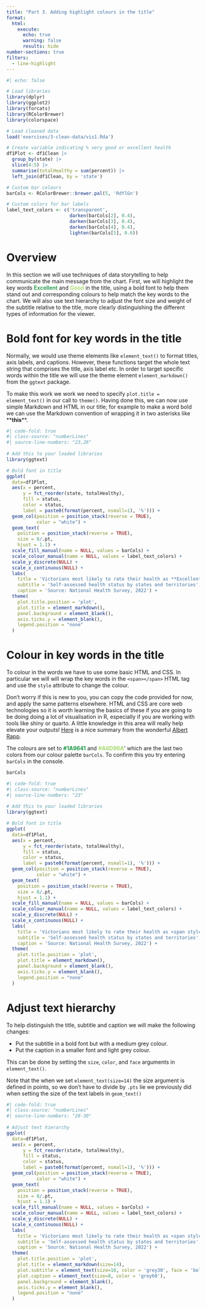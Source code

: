 ```yaml
---
title: "Part 3. Adding highlight colours in the title"
format: 
  html:
    execute:
      echo: true
      warning: false
      results: hide
number-sections: true   
filters:
  - line-highlight
---
```



```r
#| echo: false

# Load libraries
library(dplyr)
library(ggplot2)
library(forcats)
library(RColorBrewer)
library(colorspace)

# Load cleaned data
load('exercises/3-clean-data/vis1.Rda')

# Create variable indicating % very good or excellent health
df1Plot <- df1Clean |>
  group_by(state) |>
  slice(4:5) |>
  summarise(totalHealthy = sum(percent)) |>
  left_join(df1Clean, by = 'state')

# Custom bar colours
barCols <- RColorBrewer::brewer.pal(5, 'RdYlGn')

# Custom colors for bar labels 
label_text_colors <- c('transparent',
                       darken(barCols[2], 0.4),
                       darken(barCols[3], 0.4),
                       darken(barCols[4], 0.4),
                       lighten(barCols[5], 0.6))
```

# Overview

In this section we will use techniques of data storytelling to help communicate the main message from the chart. First, we will highlight the key words <span style="color: #1A9641; font-weight: 600;">Excellent</span> and <span style="color: #A6D96A; font-weight: 600;">Good</span> in the title, using a bold font to help them stand out and corresponding colours to help match the key words to the chart. We will also use text hierarchy to adjust the font size and weight of the subtitle relative to the title, more clearly distinguishing the different types of information for the viewer. 

# Bold font for key words in the title

Normally, we would use theme elements like `element_text()` to format titles, axis labels, and captions. However, these functions target the whole text string that comprises the title, axis label etc. In order to target specific words within the title we will use the theme element `element_markdown()` from the `ggtext` package. 

To make this work we work we need to specify `plot.title = element_text()` in our call to `theme()`. Having done this, we can now use simple Markdown and HTML in our title; for example to make a word bold we can use the Markdown convention of wrapping it in two asterisks like \*\***this**\*\*. 


```r
#| code-fold: true
#| class-source: "numberLines"
#| source-line-numbers: "23,28"
 
# Add this to your loaded libraries
library(ggtext)

# Bold font in title
ggplot(
  data=df1Plot,
  aes(x = percent, 
      y = fct_reorder(state, totalHealthy), 
      fill = status,
      color = status,
      label = paste0(format(percent, nsmall=1), '%'))) + 
  geom_col(position = position_stack(reverse = TRUE),
           color = "white") +
  geom_text(
    position = position_stack(reverse = TRUE),
    size = 8/.pt, 
    hjust = 1.1) +
  scale_fill_manual(name = NULL, values = barCols) +
  scale_colour_manual(name = NULL, values = label_text_colors) +
  scale_y_discrete(NULL) +
  scale_x_continuous(NULL) +
  labs(
    title = 'Victorians most likely to rate their health as **Excellent** or **Very Good**',
    subtitle = 'Self-assessed health status by states and territories',
    caption = 'Source: National Health Survey, 2022') +
  theme(
    plot.title.position = 'plot',
    plot.title = element_markdown(),
    panel.background = element_blank(),
    axis.ticks.y = element_blank(),
    legend.position = "none"
  )

```

# Colour in key words in the title

To colour in the words we have to use some basic HTML and CSS. In particular we will will wrap the key words in the `<span></span>` HTML tag and use the `style` attribute to change the colour. 

::: {.aside}
Don't worry if this is new to you, you can copy the code provided for now, and apply the same patterns elsewhere. HTML and CSS are core web technologies so it is worth learning the basics of these if you are going to be doing doing a lot of visualisation in R, especially if you are working with tools like shiny or quarto. A little knowledge in this area will really help elevate your outputs! [Here](https://albert-rapp.de/posts/16_html_css_for_r/16_html_css_for_r.html) is a nice summary from the wonderful [Albert Rapp](https://albert-rapp.de/). 
:::

The colours are set to <span style="color: #1A9641;">**#1A9641**</span> and <span style="color: #A6D96A;">**#A6D96A**</span>' which are the last two colors from our colour palette `barCols`. To confirm this you try entering `barCols` in the console. 

```r
barCols
```


```r
#| code-fold: true
#| class-source: "numberLines"
#| source-line-numbers: "23"
 
# Add this to your loaded libraries
library(ggtext)

# Bold font in title
ggplot(
  data=df1Plot,
  aes(x = percent, 
      y = fct_reorder(state, totalHealthy), 
      fill = status,
      color = status,
      label = paste0(format(percent, nsmall=1), '%'))) + 
  geom_col(position = position_stack(reverse = TRUE),
           color = "white") +
  geom_text(
    position = position_stack(reverse = TRUE),
    size = 8/.pt, 
    hjust = 1.1) +
  scale_fill_manual(name = NULL, values = barCols) +
  scale_colour_manual(name = NULL, values = label_text_colors) +
  scale_y_discrete(NULL) +
  scale_x_continuous(NULL) +
  labs(
    title = 'Victorians most likely to rate their health as <span style="color: #1A9641;">**Excellent**</span> or <span style="color: #A6D96A;">**Very Good**</span>',
    subtitle = 'Self-assessed health status by states and territories',
    caption = 'Source: National Health Survey, 2022') +
  theme(
    plot.title.position = 'plot',
    plot.title = element_markdown(),
    panel.background = element_blank(),
    axis.ticks.y = element_blank(),
    legend.position = "none"
  )

```

# Adjust text hierarchy

To help distinguish the title, subtitle and caption we will make the following changes:

* Put the subtitle in a bold font but with a medium grey colour.
* Put the caption in a smaller font and light grey colour.

This can be done by setting the `size`, `color`, and `face` arguments in `element_text()`.

::: {.aside}
Note that the when we set `element_text(size=14)` the size argument is defined in points, so we don't have to divide by `.pts` lie we previously did when setting the size of the text labels in `geom_text()`
:::

```r
#| code-fold: true
#| class-source: "numberLines"
#| source-line-numbers: "28-30"
 
# Adjust text hierarchy
ggplot(
  data=df1Plot,
  aes(x = percent, 
      y = fct_reorder(state, totalHealthy), 
      fill = status,
      color = status,
      label = paste0(format(percent, nsmall=1), '%'))) + 
  geom_col(position = position_stack(reverse = TRUE),
           color = "white") +
  geom_text(
    position = position_stack(reverse = TRUE),
    size = 8/.pt, 
    hjust = 1.1) +
  scale_fill_manual(name = NULL, values = barCols) +
  scale_colour_manual(name = NULL, values = label_text_colors) +
  scale_y_discrete(NULL) +
  scale_x_continuous(NULL) +
  labs(
    title = 'Victorians most likely to rate their health as <span style="color: #1A9641;">**Excellent**</span> or <span style="color: #A6D96A;">**Very Good**</span>',
    subtitle = 'Self-assessed health status by states and territories',
    caption = 'Source: National Health Survey, 2022') +
  theme(
    plot.title.position = 'plot',
    plot.title = element_markdown(size=14),
    plot.subtitle = element_text(size=10, color = 'grey30', face = 'bold'),
    plot.caption = element_text(size=8, color = 'grey60'),
    panel.background = element_blank(),
    axis.ticks.y = element_blank(),
    legend.position = "none"
  )
```


